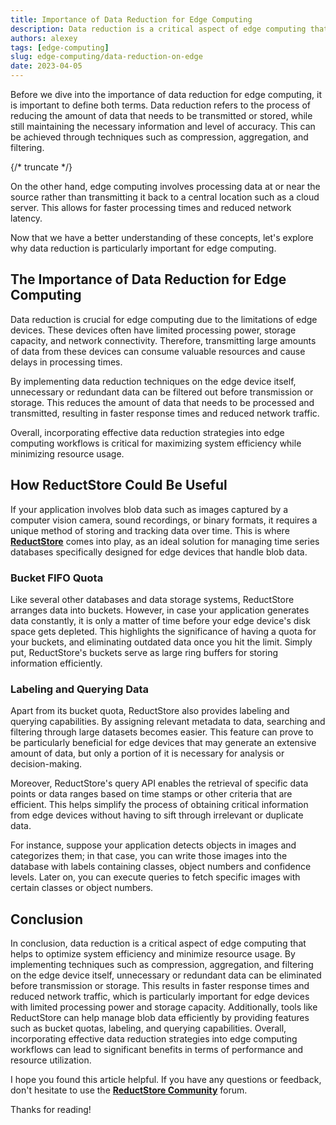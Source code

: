 ```yaml
---
title: Importance of Data Reduction for Edge Computing
description: Data reduction is a critical aspect of edge computing that helps to optimize system efficiency and minimize resource usage.
authors: alexey
tags: [edge-computing]
slug: edge-computing/data-reduction-on-edge
date: 2023-04-05
---
```


Before we dive into the importance of data reduction for edge computing, it is important to define both terms.
Data reduction refers to the process of reducing the amount of data that needs to be transmitted or stored, while still maintaining the necessary information and level of accuracy.
This can be achieved through techniques such as compression, aggregation, and filtering.

{/* truncate */}

On the other hand, edge computing involves processing data at or near the source rather than transmitting it back to a central location such as a cloud server.
This allows for faster processing times and reduced network latency.

Now that we have a better understanding of these concepts, let's explore why data reduction is particularly important for edge computing.

## The Importance of Data Reduction for Edge Computing

Data reduction is crucial for edge computing due to the limitations of edge devices.
These devices often have limited processing power, storage capacity, and network connectivity.
Therefore, transmitting large amounts of data from these devices can consume valuable resources and cause delays in processing times.

By implementing data reduction techniques on the edge device itself, unnecessary or redundant data can be filtered out before transmission or storage.
This reduces the amount of data that needs to be processed and transmitted, resulting in faster response times and reduced network traffic.

Overall, incorporating effective data reduction strategies into edge computing workflows is critical for maximizing system efficiency while minimizing resource usage.

## How ReductStore Could Be Useful

If your application involves blob data such as images captured by a computer vision camera, sound recordings, or binary formats, it requires a unique method of storing and tracking data over time.
This is where [**ReductStore**](https://www.reduct.store) comes into play, as an ideal solution for managing time series databases specifically designed for edge devices that handle blob data.

### Bucket FIFO Quota

Like several other databases and data storage systems, ReductStore arranges data into buckets.
However, in case your application generates data constantly, it is only a matter of time before your edge device's disk space gets depleted.
This highlights the significance of having a quota for your buckets, and eliminating outdated data once you hit the limit.
Simply put, ReductStore's buckets serve as large ring buffers for storing information efficiently.

### Labeling and Querying Data

Apart from its bucket quota, ReductStore also provides labeling and querying capabilities.
By assigning relevant metadata to data, searching and filtering through large datasets becomes easier.
This feature can prove to be particularly beneficial for edge devices that may generate an extensive amount of data, but only a portion of it is necessary for analysis or decision-making.

Moreover, ReductStore's query API enables the retrieval of specific data points or data ranges based on time stamps or other criteria that are efficient.
This helps simplify the process of obtaining critical information from edge devices without having to sift through irrelevant or duplicate data.

For instance, suppose your application detects objects in images and categorizes them; in that case, you can write those images into the database with labels containing classes, object numbers and confidence levels.
Later on, you can execute queries to fetch specific images with certain classes or object numbers.

## Conclusion

In conclusion, data reduction is a critical aspect of edge computing that helps to optimize system efficiency and minimize resource usage.
By implementing techniques such as compression, aggregation, and filtering on the edge device itself, unnecessary or redundant data can be eliminated before transmission or storage.
This results in faster response times and reduced network traffic, which is particularly important for edge devices with limited processing power and storage capacity.
Additionally, tools like ReductStore can help manage blob data efficiently by providing features such as bucket quotas, labeling, and querying capabilities.
Overall, incorporating effective data reduction strategies into edge computing workflows can lead to significant benefits in terms of performance and resource utilization.

I hope you found this article helpful. If you have any questions or feedback, don't hesitate to use the [**ReductStore Community**](https://community.reduct.store/signup) forum.

Thanks for reading!
